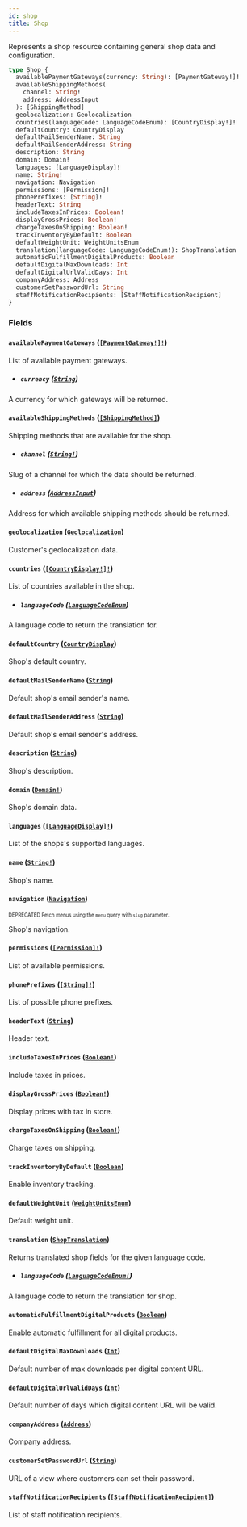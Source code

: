 ```yaml
---
id: shop
title: Shop
---
```


Represents a shop resource containing general shop data and configuration.

```graphql
type Shop {
  availablePaymentGateways(currency: String): [PaymentGateway!]!
  availableShippingMethods(
    channel: String!
    address: AddressInput
  ): [ShippingMethod]
  geolocalization: Geolocalization
  countries(languageCode: LanguageCodeEnum): [CountryDisplay!]!
  defaultCountry: CountryDisplay
  defaultMailSenderName: String
  defaultMailSenderAddress: String
  description: String
  domain: Domain!
  languages: [LanguageDisplay]!
  name: String!
  navigation: Navigation
  permissions: [Permission]!
  phonePrefixes: [String]!
  headerText: String
  includeTaxesInPrices: Boolean!
  displayGrossPrices: Boolean!
  chargeTaxesOnShipping: Boolean!
  trackInventoryByDefault: Boolean
  defaultWeightUnit: WeightUnitsEnum
  translation(languageCode: LanguageCodeEnum!): ShopTranslation
  automaticFulfillmentDigitalProducts: Boolean
  defaultDigitalMaxDownloads: Int
  defaultDigitalUrlValidDays: Int
  companyAddress: Address
  customerSetPasswordUrl: String
  staffNotificationRecipients: [StaffNotificationRecipient]
}
```

### Fields

#### `availablePaymentGateways` ([`[PaymentGateway!]!`](/api-reference/objects/payment-gateway.mdx))

List of available payment gateways.

- ##### `currency` ([`String`](/api-reference/scalars/string.mdx))

A currency for which gateways will be returned.

#### `availableShippingMethods` ([`[ShippingMethod]`](/api-reference/objects/shipping-method.mdx))

Shipping methods that are available for the shop.

- ##### `channel` ([`String!`](/api-reference/scalars/string.mdx))

Slug of a channel for which the data should be returned.

- ##### `address` ([`AddressInput`](/api-reference/inputs/address-input.mdx))

Address for which available shipping methods should be returned.

#### `geolocalization` ([`Geolocalization`](/api-reference/objects/geolocalization.mdx))

Customer's geolocalization data.

#### `countries` ([`[CountryDisplay!]!`](/api-reference/objects/country-display.mdx))

List of countries available in the shop.

- ##### `languageCode` ([`LanguageCodeEnum`](/api-reference/enums/language-code-enum.mdx))

A language code to return the translation for.

#### `defaultCountry` ([`CountryDisplay`](/api-reference/objects/country-display.mdx))

Shop's default country.

#### `defaultMailSenderName` ([`String`](/api-reference/scalars/string.mdx))

Default shop's email sender's name.

#### `defaultMailSenderAddress` ([`String`](/api-reference/scalars/string.mdx))

Default shop's email sender's address.

#### `description` ([`String`](/api-reference/scalars/string.mdx))

Shop's description.

#### `domain` ([`Domain!`](/api-reference/objects/domain.mdx))

Shop's domain data.

#### `languages` ([`[LanguageDisplay]!`](/api-reference/objects/language-display.mdx))

List of the shops's supported languages.

#### `name` ([`String!`](/api-reference/scalars/string.mdx))

Shop's name.

#### `navigation` ([`Navigation`](/api-reference/objects/navigation.mdx))

<sub><sup><span className="deprecatedTag">DEPRECATED</span> Fetch menus using the `menu` query with `slug` parameter.</sup></sub>

Shop's navigation.

#### `permissions` ([`[Permission]!`](/api-reference/objects/permission.mdx))

List of available permissions.

#### `phonePrefixes` ([`[String]!`](/api-reference/scalars/string.mdx))

List of possible phone prefixes.

#### `headerText` ([`String`](/api-reference/scalars/string.mdx))

Header text.

#### `includeTaxesInPrices` ([`Boolean!`](/api-reference/scalars/boolean.mdx))

Include taxes in prices.

#### `displayGrossPrices` ([`Boolean!`](/api-reference/scalars/boolean.mdx))

Display prices with tax in store.

#### `chargeTaxesOnShipping` ([`Boolean!`](/api-reference/scalars/boolean.mdx))

Charge taxes on shipping.

#### `trackInventoryByDefault` ([`Boolean`](/api-reference/scalars/boolean.mdx))

Enable inventory tracking.

#### `defaultWeightUnit` ([`WeightUnitsEnum`](/api-reference/enums/weight-units-enum.mdx))

Default weight unit.

#### `translation` ([`ShopTranslation`](/api-reference/objects/shop-translation.mdx))

Returns translated shop fields for the given language code.

- ##### `languageCode` ([`LanguageCodeEnum!`](/api-reference/enums/language-code-enum.mdx))

A language code to return the translation for shop.

#### `automaticFulfillmentDigitalProducts` ([`Boolean`](/api-reference/scalars/boolean.mdx))

Enable automatic fulfillment for all digital products.

#### `defaultDigitalMaxDownloads` ([`Int`](/api-reference/scalars/int.mdx))

Default number of max downloads per digital content URL.

#### `defaultDigitalUrlValidDays` ([`Int`](/api-reference/scalars/int.mdx))

Default number of days which digital content URL will be valid.

#### `companyAddress` ([`Address`](/api-reference/objects/address.mdx))

Company address.

#### `customerSetPasswordUrl` ([`String`](/api-reference/scalars/string.mdx))

URL of a view where customers can set their password.

#### `staffNotificationRecipients` ([`[StaffNotificationRecipient]`](/api-reference/objects/staff-notification-recipient.mdx))

List of staff notification recipients.
